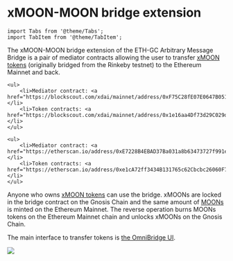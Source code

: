 ---
---

# xMOON-MOON bridge extension

```mdx-code-block
import Tabs from '@theme/Tabs';
import TabItem from '@theme/TabItem';
```

The xMOON-MOON bridge extension of the ETH-GC Arbitrary Message Bridge is a pair of mediator contracts allowing the user to transfer [xMOON tokens](https://docs.tokenbridge.net/rinkeby-xdai-amb-bridge/moon-bridge-extension) (originally bridged from the Rinkeby testnet) to the Ethereum Mainnet and back.

<Tabs>
  <TabItem value="gc" label="Gnosis Chain">
    
    <ul>
        <li>Mediator contract: <a href="https://blockscout.com/xdai/mainnet/address/0xF75C28fE07E0647B05160288F172ad27CccD8f30">0xF75C28fE07E0647B05160288F172ad27CccD8f30</a></li>
        <li>Token contracts: <a href="https://blockscout.com/xdai/mainnet/address/0x1e16aa4Df73d29C029d94CeDa3e3114EC191E25A">0x1e16aa4Df73d29C029d94CeDa3e3114EC191E25A</a></li>
    </ul>

  </TabItem>
  <TabItem value="eth" label="Ethereum Mainnet">
        
    <ul>
        <li>Mediator contract: <a href="https://etherscan.io/address/0xE7228B4EBAD37Ba031a8b63473727f991e262dCd">0xE7228B4EBAD37Ba031a8b63473727f991e262dCd</a></li>
        <li>Token contracts: <a href="https://etherscan.io/address/0xe1cA72ff3434B131765c62Cbcbc26060F7Aba03D">0xe1cA72ff3434B131765c62Cbcbc26060F7Aba03D</a></li>
    </ul>

  </TabItem>
</Tabs>

Anyone who owns [xMOON tokens](https://blockscout.com/xdai/mainnet/tokens/0x1e16aa4Df73d29C029d94CeDa3e3114EC191E25A/token-transfers) can use the bridge. xMOONs are locked in the bridge contract on the Gnosis Chain and the same amount of [MOONs](https://etherscan.io/address/0xe1cA72ff3434B131765c62Cbcbc26060F7Aba03D) is minted on the Ethereum Mainnet. The reverse operation burns MOONs tokens on the Ethereum Mainnet chain and unlocks xMOONs on the Gnosis Chain.

The main interface to transfer tokens is [the OmniBridge UI](https://omni.xdaichain.com).

![](</img/specs/bridges/image-129-1-1.png>)
